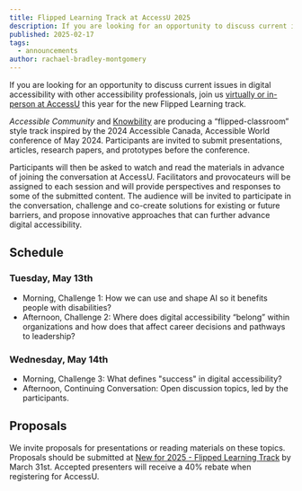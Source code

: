```yaml
---
title: Flipped Learning Track at AccessU 2025
description: If you are looking for an opportunity to discuss current issues in digital accessibility with other accessibility professionals, join us virtually or in-person.
published: 2025-02-17
tags:
  - announcements
author: rachael-bradley-montgomery
---
```


If you are looking for an opportunity to discuss current issues in digital accessibility with other accessibility professionals, join us [virtually or in-person at AccessU](https://knowbility.org/programs/john-slatin-accessu-2025) this year for the new Flipped Learning track. 

*Accessible Community* and [Knowbility](https://knowbility.org/) are producing a “flipped-classroom” style track inspired by the 2024 Accessible Canada, Accessible World conference of May 2024. Participants are invited to submit presentations, articles, research papers, and prototypes before the conference. 

Participants will then be asked to watch and read the materials in advance of joining the conversation at AccessU. Facilitators and provocateurs will be assigned to each session and will provide perspectives and responses to some of the submitted content. The audience will be invited to participate in the conversation, challenge and co-create solutions for existing or future barriers, and propose innovative approaches that can further advance digital accessibility.

## Schedule 

### Tuesday, May 13th
* Morning, Challenge 1: How we can use and shape AI so it benefits people with disabilities? 
* Afternoon, Challenge 2: Where does digital accessibility “belong” within organizations and how does that affect career decisions and pathways to leadership? 

### Wednesday, May 14th
* Morning, Challenge 3: What defines "success" in digital accessibility?
* Afternoon, Continuing Conversation: Open discussion topics, led by the participants.

## Proposals

We invite proposals for presentations or reading materials on these topics.  Proposals should be submitted at [New for 2025 - Flipped Learning Track](https://knowbility.org/programs/john-slatin-accessu-2025/new-for-2025-flipped-learning-track) by March 31st. Accepted presenters will receive a 40% rebate when registering for AccessU.
